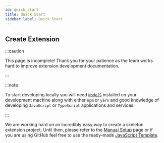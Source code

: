 ```yaml
---
id: quick_start
title: Quick Start
sidebar_label: Quick Start
---
```


## Create Extension

:::caution

This page is incomplete! Thank you for your patience as the team works hard to improve extension development documentation.

:::

:::note

To start developing locally you will need [`NodeJS`](https://nodejs.org/en/) installed on your development machine along with either `npm` or `yarn` and good knowledge of developing `JavaScript` or `TypeScript` applications and services.

:::

We are working hard on an incredibly easy way to create a skeleton extension project. Until then, please refer to the [Manual Setup](/advanced/setup) page or if you are using GitHub feel free to use the ready-made [JavaScript Template](https://github.com/smartsheet-bridge/extension-template-js).

<!-- The recommended way to start developing a new Extension is to use the official `create-bridge-extension` tool along with either `npm` or `yarn` to scaffold a new extension project.

<Tabs
groupId="js2ts"
defaultValue="js"
values={[
  { label: 'JavaScript', value: 'js', },
  { label: 'TypeScript', value: 'ts', },
]
}>
<TabItem value="js">


Use `npm`

```bash
npx @smartsheet-bridge/create-extension hello_world
```

or `yarn`

```bash
yarn create @smartsheet-bridge/extension hello_world
```

</TabItem>
<TabItem value="ts">


Use `npm`

```bash
npx @smartsheet-bridge/create-extension hello_world --template=ts
```

or `yarn`

```bash
yarn create @smartsheet-bridge/extension hello_world --template=ts
```

</TabItem>
</Tabs>


The tool will scaffold a very basic, but complete, extension project in the folder `hello_world`. This extension is ready to be deployed. -->


